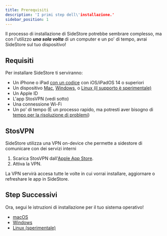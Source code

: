 ```yaml
---
title: Prerequisiti
description: 'I primi step dell\'installazione.'
sidebar_position: 1
---
```


Il processo di installazione di SideStore potrebbe sembrare complesso, ma con l'utilizzo ***una sola volta*** di un computer e un po' di tempo, avrai SideStore sul tuo dispositivo!

## Requisiti

Per installare SideStore ti serviranno:

- Un iPhone o iPad [con un codice](https://support.apple.com/it-it/119586) con iOS/iPadOS 14 o superiori
- Un dispositivo [Mac](/docs/installation/mac), [Windows](/docs/installation/windows), o [Linux (il supporto è sperimentale)](/docs/installation/linux)
- Un Apple ID
- L'app StosVPN (vedi sotto)
- Una connessione Wi-Fi
- Un po' di tempo (È un processo rapido, ma potresti aver bisogno di [tempo per la risoluzione di problemi](/docs/troubleshooting/))

## StosVPN

SideStore utilizza una VPN on-device che permette a sidestore di comunicare con dei servizi interni

1. Scarica StosVPN dall'[Apple App Store](https://apps.apple.com/us/app/stosvpn/id6744003051).
2. Attiva la VPN.

La VPN servirà accesa tutte le volte in cui vorrai installare, aggiornare o refreshare le app in SideStore.

## Step Successivi

Ora, segui le istruzioni di installazione per il tuo sistema operativo!
- [macOS](mac)
- [Windows](windows)
- [Linux (sperimentale)](linux)

